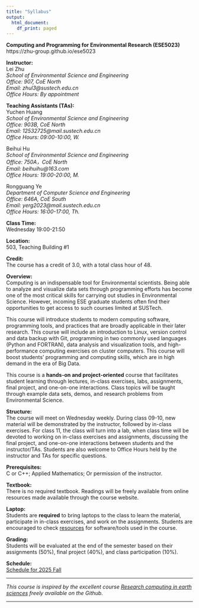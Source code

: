 ---
title: "Syllabus"
output:
  html_document:
    df_print: paged
---
**Computing and Programming for Environmental Research (ESE5023)**  
https://zhu-group.github.io/ese5023  

**Instructor:**  
Lei Zhu   
*School of Environmental Science and Engineering  
Office: 907, CoE North    
Email: zhul3@sustech.edu.cn  
Office Hours: By appointment*  

**Teaching Assistants (TAs):**   
Yuchen Huang  
*School of Environmental Science and Engineering  
Office: 903B, CoE North  
Email:  12532725@mail.sustech.edu.cn   
Office Hours: 09:00-10:00, W.*   

Beihui Hu  
*School of Environmental Science and Engineering  
Office: 750A，CoE North    
Email:  beihuihu@163.com   
Office Hours: 19:00-20:00, M.*   

Rongguang Ye  
*Department of Computer Science and Engineering  
Office: 646A, CoE South    
Email:  yerg2023@mail.sustech.edu.cn   
Office Hours: 16:00-17:00, Th.*  

**Class Time:**   
Wednesday 19:00-21:50 

**Location:**   
503, Teaching Building #1 

**Credit:**   
The course has a credit of 3.0, with a total class hour of 48.

**Overview:**   
Computing is an indispensable tool for Environmental scientists. Being able to analyze and visualize data sets through programming efforts has become one of the most critical skills for carrying out studies in Environmental Science. However, incoming ESE graduate students often find their opportunities to get access to such courses limited at SUSTech.   

This course will introduce students to modern computing software, programming tools, and practices that are broadly applicable in their later research. This course will include an introduction to Linux, version control and data backup with Git, programming in two commonly used languages (Python and FORTRAN), data analysis and visualization tools, and high-performance computing exercises on cluster computers. This course will boost students’ programming and computing skills, which are in high demand in the era of Big Data. 

This course is a **hands-on and project-oriented** course that facilitates student learning through lectures, in-class exercises, labs, assignments, final project, and one-on-one interactions. Class topics will be taught through example data sets, demos, and research problems from Environmental Science.  

**Structure:**   
The course will meet on Wednesday weekly. During class 09-10, new material will be demonstrated by the instructor, followed by in-class exercises. For class 11, the class will turn into a lab, when class time will be devoted to working on in-class exercises and assignments, discussing the final project, and one-on-one interactions between students and the instructor/TAs. Students are also welcome to Office Hours held by the instructor and TAs for specific questions.

**Prerequisites:**  
C or C++; Applied Mathematics; Or permission of the instructor.

**Textbook:**   
There is no required textbook. Readings will be freely available from online resources made available through the course website.

**Laptop:**   
Students are **required** to bring laptops to the class to learn the material, participate in in-class exercises, and work on the assignments. Students are encouraged to check [resources](https://zhu-group.github.io/ese5023/Resource.html) for software/tools used in the course.

**Grading:**   
Students will be evaluated at the end of the semester based on their assignments (50%), final project (40%), and class participation (10%).

**Schedule:**  
[Schedule for 2025 Fall](https://zhu-group.github.io/ese5023/Schedule.html) 

***

*This course is inspired by the excellent course [Research computing in earth sciences](https://rabernat.github.io/research_computing/) freely available on the Github.*

***